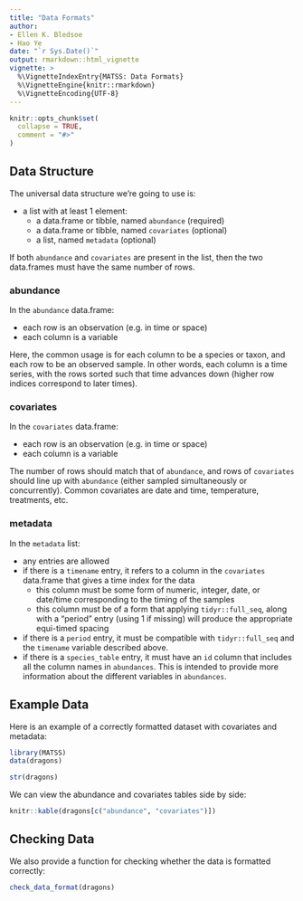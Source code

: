 ```yaml
---
title: "Data Formats"
author: 
- Ellen K. Bledsoe
- Hao Ye
date: "`r Sys.Date()`"
output: rmarkdown::html_vignette
vignette: >
  %\VignetteIndexEntry{MATSS: Data Formats}
  %\VignetteEngine{knitr::rmarkdown}
  %\VignetteEncoding{UTF-8}
---
```


```r
knitr::opts_chunk$set(
  collapse = TRUE,
  comment = "#>"
)
```

## Data Structure

The universal data structure we're going to use is:

* a list with at least 1 element:
  - a data.frame or tibble, named `abundance` (required)
  - a data.frame or tibble, named `covariates` (optional)
  - a list, named `metadata` (optional)
  
If both `abundance` and `covariates` are present in the list, then the two data.frames must have the same number of rows.

### abundance

In the `abundance` data.frame:

* each row is an observation (e.g. in time or space)
* each column is a variable

Here, the common usage is for each column to be a species or taxon, and each row to be an observed sample. In other words, each column is a time series, with the rows sorted such that time advances down (higher row indices correspond to later times).

### covariates

In the `covariates` data.frame:

* each row is an observation (e.g. in time or space)
* each column is a variable

The number of rows should match that of `abundance`, and rows of `covariates` should line up with `abundance` (either sampled simultaneously or concurrently). Common covariates are date and time, temperature, treatments, etc.

### metadata

In the `metadata` list:

* any entries are allowed
* if there is a `timename` entry, it refers to a column in the `covariates` data.frame that gives a time index for the data
  - this column must be some form of numeric, integer, date, or date/time corresponding to the timing of the samples
  - this column must be of a form that applying `tidyr::full_seq`, along with a "period" entry (using 1 if missing) will produce the appropriate equi-timed spacing
* if there is a `period` entry, it must be compatible with `tidyr::full_seq` and the `timename` variable described above.
* if there is a `species_table` entry, it must have an `id` column that includes all the column names in `abundances`. This is intended to provide more information about the different variables in `abundances`.

## Example Data

Here is an example of a correctly formatted dataset with covariates and metadata:

```r
library(MATSS)
data(dragons)

str(dragons)
```

We can view the abundance and covariates tables side by side:
```r
knitr::kable(dragons[c("abundance", "covariates")])
```

## Checking Data

We also provide a function for checking whether the data is formatted correctly:

```r
check_data_format(dragons)
```


